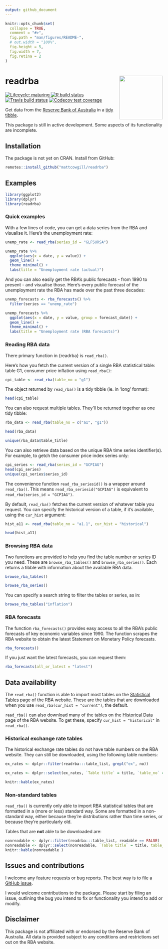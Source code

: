 ```yaml
---
output: github_document 
---
```


<!-- README.md is generated from README.Rmd. Please edit that file -->

```r
knitr::opts_chunk$set(
  collapse = TRUE,
  comment = "#>",
  fig.path = "man/figures/README-",
  # out.width = "100%",
  fig.height = 5,
  fig.width = 7,
  fig.retina = 2
)
```

# readrba <img src="man/figures/logo.png" align="right" height="139" />

<!-- badges: start -->

[![Lifecycle: maturing](https://img.shields.io/badge/lifecycle-maturing-blue.svg)](https://www.tidyverse.org/lifecycle/#maturing) [![R build status](https://github.com/MattCowgill/readrba/workflows/R-CMD-check/badge.svg)](https://github.com/MattCowgill/readrba/actions) [![Travis build status](https://travis-ci.com/MattCowgill/readrba.svg?branch=master)](https://travis-ci.com/MattCowgill/readrba) [![Codecov test coverage](https://codecov.io/gh/MattCowgill/readrba/branch/master/graph/badge.svg)](https://codecov.io/gh/MattCowgill/readrba?branch=master)

<!-- badges: end -->

Get data from the [Reserve Bank of Australia](https://rba.gov.au/statistics/tables/) in a [tidy](https://tidyr.tidyverse.org/articles/tidy-data.html) [tibble](https://tibble.tidyverse.org). 

This package is still in active development. Some aspects of its functionality are incomplete.

## Installation
The package is not yet on CRAN. Install from GitHub:

```r
remotes::install_github("mattcowgill/readrba")
```

## Examples
```r
library(ggplot2)
library(dplyr)
library(readrba)
```

### Quick examples
With a few lines of code, you can get a data series from the RBA and visualise it.
Here's the unemployment rate:
```r
unemp_rate <- read_rba(series_id = "GLFSURSA") 

unemp_rate %>%
  ggplot(aes(x = date, y = value)) +
  geom_line() +
  theme_minimal() +
  labs(title = "Unemployment rate (actual)")
```

And you can also easily get the RBA's public forecasts - from 1990 to present -
and visualise those. Here's every public forecast of the unemployment rate the
RBA has made over the past three decades:

```r
unemp_forecasts <- rba_forecasts() %>%
  filter(series == "unemp_rate")

unemp_forecasts %>%
  ggplot(aes(x = date, y = value, group = forecast_date)) +
  geom_line() +
  theme_minimal() +
  labs(title = "Unemployment rate (RBA forecasts)")
```


### Reading RBA data
There primary function in {readrba} is `read_rba()`.

Here's how you fetch the current version of a single RBA statistical table: table G1, consumer price inflation using `read_rba()`:

```r
cpi_table <- read_rba(table_no = "g1")
```

The object returned by `read_rba()` is a tidy tibble (ie. in 'long' format):

```r
head(cpi_table)
```

You can also request multiple tables. They'll be returned together as one tidy tibble:

```r
rba_data <- read_rba(table_no = c("a1", "g1"))

head(rba_data)

unique(rba_data$table_title)
```

You can also retrieve data based on the unique RBA time series identifier(s). For example, to getch the consumer price index series only:
```r
cpi_series <- read_rba(series_id = "GCPIAG")
head(cpi_series)
unique(cpi_series$series_id)
```

The convenience function `read_rba_seriesid()` is a wrapper around `read_rba()`. This means `read_rba_seriesid("GCPIAG")` is equivalent to `read_rba(series_id = "GCPIAG")`.

By default, `read_rba()` fetches the current version of whatever table you request. You can specify the historical version of a table, if it's available, using the `cur_hist` argument:

```r

hist_a11 <- read_rba(table_no = "a1.1", cur_hist = "historical")

head(hist_a11)
```

### Browsing RBA data
Two functions are provided to help you find the table number or series ID you need. These are `browse_rba_tables()` and `browse_rba_series()`. Each returns a tibble with information about the available RBA data. 

```r
browse_rba_tables()
```
```r
browse_rba_series()
```

You can specify a search string to filter the tables or series, as in:
```r
browse_rba_tables("inflation")
```

### RBA forecasts
The function `rba_forecasts()` provides easy access to all the RBA's public
forecasts of key economic variables since 1990. The function scrapes the 
RBA website to obtain the latest Statement on Monetary Policy forecasts.

```r
rba_forecasts()
```

If you just want the latest forecasts, you can request them:
```r
rba_forecasts(all_or_latest = "latest")
```

## Data availability

The `read_rba()` function is able to import most tables on the [Statistical Tables](https://rba.gov.au/statistics/tables/) page of the RBA website. These are the tables that are downloaded when you use `read_rba(cur_hist = "current")`, the default. 

`read_rba()` can also download many of the tables on the [Historical Data](https://rba.gov.au/statistics/historical-data.html) page of the RBA website. To get these, specify `cur_hist = "historical"` in `read_rba()`. 

### Historical exchange rate tables
The historical exchange rate tables do not have table numbers on the RBA website. They can still be downloaded, using the following table numbers:

```r
ex_rates <- dplyr::filter(readrba:::table_list, grepl("ex", no)) 

ex_rates <- dplyr::select(ex_rates, `Table title` = title, `table_no` = no)

knitr::kable(ex_rates)
```

### Non-standard tables
`read_rba()` is currently only able to import RBA statistical tables that are formatted in a (more or less) standard way. Some are formatted in a non-standard way, either because they're distributions rather than time series, or because they're particularly old. 

Tables that are **not** able to be downloaded are:

```r
nonreadable <- dplyr::filter(readrba:::table_list, readable == FALSE)
nonreadable <- dplyr::select(nonreadable, `Table title` = title, table_no = no, current_or_historical)
knitr::kable(nonreadable )
```

## Issues and contributions

I welcome any feature requests or bug reports. The best way is to file a [GitHub issue](https://github.com/MattCowgill/readrba/issues). 

I would welcome contributions to the package. Please start by filing an issue, outlining the bug you intend to fix or functionality you intend to add or modify.

## Disclaimer

This package is not affiliated with or endorsed by the Reserve Bank of Australia. All data is provided subject to any conditions and restrictions set out on the RBA website.
